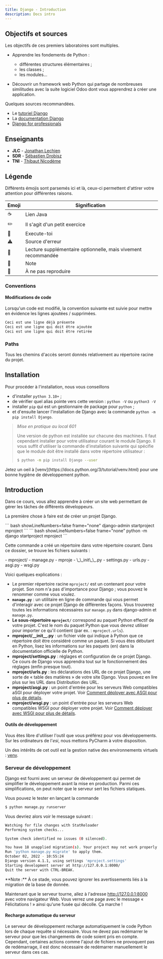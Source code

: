 ```yaml
---
title: Django - Introduction
description: Docs intro
---
```


## Objectifs et sources

Les objectifs de ces premiers laboratoires sont multiples.

* Apprendre les fondements de Python :
   * différentes structures élémentaires ;
   * les classes ;
   * les modules...

* Découvrir un framework web Python qui partage de nombreuses similitudes avec la suite logiciel Odoo dont vous apprendrez à créer une application.

Quelques sources recommandées.

 * Le [tutoriel Django](https://docs.djangoproject.com/fr/4.1/intro/tutorial01/)
 * La [documentation Django](https://docs.djangoproject.com/en/4.1/)
 * [Django for professionals](https://djangoforprofessionals.com/)

## Enseignants

* **JLC** - [Jonathan Lechien](http://ects.esi-bru.be/online/enseignants/jlc.html)
* **SDR** - [Sébastien Drobisz](http://ects.esi-bru.be/online/enseignants/sdr.html)
* **TNI** - [Thibaut Nicodème](https://ects.esi-bru.be/online/enseignants/tni.html)

## Légende

Différents émojis sont parsemés ici et là, ceux-ci permettent d'attirer votre attention pour différentes raisons.

|Emoji|Signification|
|---|---|
| ☕️ | Lien Java |
| ✏️ | Il s'agit d'un petit exercice |
| 🐇 | Execute-toi |
| ⚠️ | Source d'erreur |
| 📖 | Lecture supplémentaire optionnelle, mais vivement recommandée |
| 📃 | Note |
| 💩 | À ne pas reproduire |

### Conventions

#### Modifications de code

Lorsqu'un code est modifié, la convention suivante est suivie pour mettre en évidence les lignes ajoutées / supprimées.

``` python showLineNumbers=false frame="none" ins={2} del={3}
Ceci est une ligne déjà présente
Ceci est une ligne qui doit être ajoutée
Ceci est une ligne qui doit être retirée
   ```

### Paths

Tous les chemins d'accès seront donnés relativement au répertoire racine du projet.

## Installation

Pour procéder à l'installation, nous vous conseillons
 * d'installer `python 3.10+` ;
 * de vérifier quel alias pointe vers cette version : `python -V`  ou `python3 -V` 
 * installer `pip` qui est un gestionnaire de package pour `python` ;
 * et d'ensuite lancer l'installation de Django avec la commande `python -m pip install Django`.

> *_Mise en pratique au local 601_*
>
> Une version de python est installée sur chacune des machines. Il faut cependant installer pour votre utilisateur courant le module Django. Il vous suffit d'utiliser la commande d'installation suivante qui spécifie que le module doit être installé dans votre répertoire utilisateur : 
>
> ``` sh showLineNumbers=false frame="none"
> $ python -m pip install Django --user
> ```

<Aside type="tip">
Jetez un oeil à [venv](https://docs.python.org/3/tutorial/venv.html) pour une bonne hygiène de développement python.
</Aside>

## Introduction

Dans ce cours, vous allez apprendre à créer un site web permettant de gérer les tâches de différents développeurs.

La première chose à faire est de créer un projet Django.



<Tabs>
  <TabItem label="Linux">
  ``` bash showLineNumbers=false frame="none"
  django-admin startproject mproject
  ```
  </TabItem>
  <TabItem label="Windows">
  ``` bash showLineNumbers=false frame="none"
  python -m django startproject mproject
  ```
  </TabItem>
</Tabs>

Cette commande a créé un répertoire dans votre répertoire courant. Dans ce dossier, se trouve les fichiers suivants :

<FileTree>
- mproject/
  - manage.py
  - mproje
    - \_\_init\_\_.py
    - settings.py
    - urls.py
    - asgi.py
    - wsgi.py
</FileTree>

Voici quelques explications :

* Le premier répertoire racine `mproject/` est un contenant pour votre projet. Son nom n'a pas d'importance pour Django ; vous pouvez le renommer comme vous voulez.
* **`manage.py`** : un utilitaire en ligne de commande qui vous permet d'interagir avec ce projet Django de différentes façons. Vous trouverez toutes les informations nécessaires sur `manage.py` dans django-admin et `manage.py`.
* **Le sous-répertoire `mproject/`** correspond au paquet Python effectif de votre projet. C'est le nom du paquet Python que vous devrez utiliser pour importer ce qu'il contient (par ex. : `mproject.urls`).
* **mproject/\_\_init\_\_.py** : un fichier vide qui indique à Python que ce répertoire doit être considéré comme un paquet. Si vous êtes débutant en Python, lisez les informations sur les paquets (en) dans la documentation officielle de Python.
* **mproject/settings.py** : réglages et configuration de ce projet Django. Ce cours de Django vous apprendra tout sur le fonctionnement des réglages (enfin presque tout).
* **mproject/urls.py** : les déclarations des URL de ce projet Django, une sorte de « table des matières » de votre site Django. Vous pouvez en lire plus sur les URL dans Distribution des URL.
* **mproject/asgi.py** : un point d'entrée pour les serveurs Web compatibles aSGI pour déployer votre projet. Voir [Comment déployer avec ASGI pour plus de détails](https://docs.djangoproject.com/fr/4.1/howto/deployment/asgi/).
* **mproject/wsgi.py** : un point d'entrée pour les serveurs Web compatibles WSGI pour déployer votre projet. Voir [Comment déployer avec WSGI pour plus de détails](https://docs.djangoproject.com/fr/4.1/howto/deployment/wsgi/).

#### Outils de développement

Vous êtes libre d'utiliser l'outil que vous préférez pour vos développements.  Sur les ordinateurs de l'_esi_, nous mettons PyCharm à votre disposition.

Un des intérêts de cet outil est la gestion native des environnements virtuels : [venv](https://docs.python.org/3/tutorial/venv.html).

### Serveur **de développement**

Django est fourni avec un serveur de développement qui permet de simplifier le développement avant la mise en production. Parmi ces simplifications, on peut noter que le serveur sert les fichiers statiques.

Vous pouvez le tester en lançant la commande

``` sh showLineNumbers=false frame="none"
$ python manage.py runserver
```

Vous devriez alors voir le message suivant :

``` sh showLineNumbers=false frame="none"
Watching for file changes with StatReloader
Performing system checks...

System check identified no issues (0 silenced).

You have 18 unapplied migration(s). Your project may not work properly until you apply the migrations for app(s): admin, auth, contenttypes, sessions.
Run 'python manage.py migrate' to apply them.
October 02, 2022 - 10:55:24
Django version 4.1.1, using settings 'mproject.settings'
Starting development server at http://127.0.0.1:8000/
Quit the server with CTRL-BREAK.
```

<Aside>**Note :** À ce stade, vous pouvez ignorer les avertissements liés à la migration de la base de donnée.</Aside>

Maintenant que le serveur tourne, allez à l'adresse http://127.0.0.1:8000 avec votre navigateur Web. Vous verrez une page avec le message « Félicitations ! » ainsi qu'une fusée qui décolle. Ça marche !

#### Recharge automatique du serveur

Le serveur de développement recharge automatiquement le code Python lors de chaque requête si nécessaire. Vous ne devez pas redémarrer le serveur pour que les changements de code soient pris en compte. Cependant, certaines actions comme l'ajout de fichiers ne provoquent pas de redémarrage, il est donc nécessaire de redémarrer manuellement le serveur dans ces cas.
